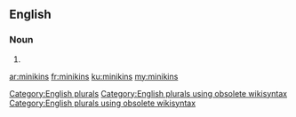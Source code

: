 ==English==

===Noun===
{{head|en}}

# {{plural of|minikin}}

[[Category:English plurals]][[Category:English plurals using obsolete wikisyntax]][[Category:English plurals using obsolete wikisyntax]]

[[ar:minikins]]
[[fr:minikins]]
[[ku:minikins]]
[[my:minikins]]